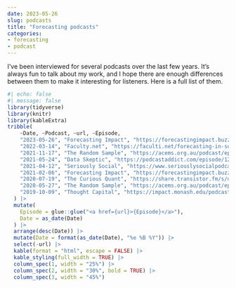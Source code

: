 ```yaml
---
date: 2023-05-26
slug: podcasts
title: "Forecasting podcasts"
categories:
- forecasting
- podcast
---
```


I've been interviewed for several podcasts over the last few years. It's always fun to talk about my work, and I hope there are enough differences between them to make it interesting for listeners. Here is a full list of them.

```r
#| echo: false
#| message: false
library(tidyverse)
library(knitr)
library(kableExtra)
tribble(
    ~Date, ~Podcast, ~url, ~Episode,
    "2023-05-26", "Forecasting Impact", "https://forecastingimpact.buzzsprout.com/1641538/12809499-forecasting-software-panel", "Forecasting software panel",
    "2022-03-14", "Faculty.net", "https://faculti.net/forecasting-in-social-settings/", "Forecasting in social settings",
    "2021-11-17", "The Random Sample", "https://acems.org.au/podcast/episode-66-software-as-research-output", "Software as a first class research output",
    "2021-05-24", "Data Skeptic", "https://podcastaddict.com/episode/123511469", "Forecasting principles and practice",
    "2021-04-12", "Seriously Social", "https://www.seriouslysocialpodcast.org.au/e/forecasting/", "Forecasting the future: the science of prediction",
    "2021-02-06", "Forecasting Impact", "https://forecastingimpact.buzzsprout.com/1641538/7708129-rob-hyndman", "Rob Hyndman",
    "2020-07-19", "The Curious Quant", "https://share.transistor.fm/s/dc2dfd76", "Forecasting COVID, time series, and why causality doesnt matter as much as you think",
    "2020-05-27", "The Random Sample", "https://acems.org.au/podcast/episode-29-forecasting-the-future", "Forecasting the future & the future of forecasting",
    "2019-10-09", "Thought Capital", "https://impact.monash.edu/podcasts/forecasts-are-always-wrong-but-we-need-them-anyway/", "Forecasts are always wrong (but we need them anyway)",
  ) |>
  mutate(
    Episode = glue::glue("<a href={url}>{Episode}</a>"),
    Date = as_date(Date)
  ) |>
  arrange(desc(Date)) |>
  mutate(Date = format(as_date(Date), "%e %B %Y")) |>
  select(-url) |>
  kable(format = "html", escape = FALSE) |>
  kable_styling(full_width = TRUE) |>
  column_spec(1, width = "25%") |>
  column_spec(2, width = "30%", bold = TRUE) |>
  column_spec(3, width = "45%")
```
